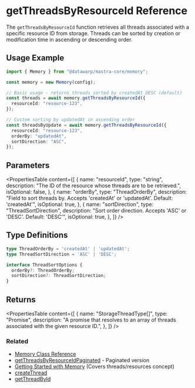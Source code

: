 # getThreadsByResourceId Reference

The `getThreadsByResourceId` function retrieves all threads associated with a specific resource ID from storage. Threads can be sorted by creation or modification time in ascending or descending order.

## Usage Example

```typescript
import { Memory } from "@datawarp/mastra-core/memory";

const memory = new Memory(config);

// Basic usage - returns threads sorted by createdAt DESC (default)
const threads = await memory.getThreadsByResourceId({
  resourceId: "resource-123",
});

// Custom sorting by updatedAt in ascending order
const threadsByUpdate = await memory.getThreadsByResourceId({
  resourceId: "resource-123",
  orderBy: "updatedAt",
  sortDirection: "ASC",
});
```

## Parameters

<PropertiesTable
  content={[
    {
      name: "resourceId",
      type: "string",
      description: "The ID of the resource whose threads are to be retrieved.",
      isOptional: false,
    },
    {
      name: "orderBy",
      type: "ThreadOrderBy",
      description: "Field to sort threads by. Accepts 'createdAt' or 'updatedAt'. Default: 'createdAt'",
      isOptional: true,
    },
    {
      name: "sortDirection",
      type: "ThreadSortDirection", 
      description: "Sort order direction. Accepts 'ASC' or 'DESC'. Default: 'DESC'",
      isOptional: true,
    },
  ]}
/>

## Type Definitions

```typescript
type ThreadOrderBy = 'createdAt' | 'updatedAt';
type ThreadSortDirection = 'ASC' | 'DESC';

interface ThreadSortOptions {
  orderBy?: ThreadOrderBy;
  sortDirection?: ThreadSortDirection;
}
```

## Returns

<PropertiesTable
  content={[
    {
      name: "StorageThreadType[]",
      type: "Promise",
      description:
        "A promise that resolves to an array of threads associated with the given resource ID.",
    },
  ]}
/>

### Related

- [Memory Class Reference](/reference/memory/Memory.mdx)
- [getThreadsByResourceIdPaginated](/reference/memory/getThreadsByResourceIdPaginated.mdx) - Paginated version
- [Getting Started with Memory](/docs/memory/overview.mdx) (Covers threads/resources concept)
- [createThread](/reference/memory/createThread.mdx)
- [getThreadById](/reference/memory/getThreadById.mdx)
